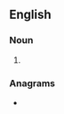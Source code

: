 ==English==

===Noun===
{{head|en|noun plural form}}

# {{plural of|monoid|lang=en}}

===Anagrams===
* {{anagrams|en|dominos}}
